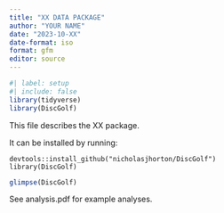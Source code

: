 ```yaml
---
title: "XX DATA PACKAGE"
author: "YOUR NAME"
date: "2023-10-XX"
date-format: iso
format: gfm
editor: source
---
```


```r
#| label: setup
#| include: false
library(tidyverse)
library(DiscGolf)
```

This file describes the XX package.

It can be installed by running:

```
devtools::install_github("nicholasjhorton/DiscGolf")
library(DiscGolf)
```

```r
glimpse(DiscGolf)
```

See analysis.pdf for example analyses.
